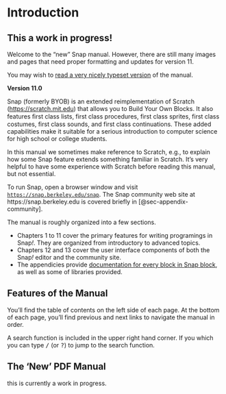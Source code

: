 # Introduction {.unnumbered .unlisted}

<!--
  This is the first page of the Snap! Manual.
  The manual title is already included on the top of this page by Quarto.

  We need to include some title, but don't want it to be redundant.
-->

::: {.callout-note}
## This a work in progress!

Welcome to the "new" [Snap]{.snap} manual. However, there are still many images and pages that need proper formatting and updates for version 11.

You may wish to [read a very nicely typeset version][pdf] of the manual.

[pdf]: https://snap.berkeley.edu/snap/help/SnapManual.pdf
:::

**Version 11.0**

[Snap]{.snap} (formerly BYOB) is an extended reimplementation of Scratch
(<u>https://scratch.mit.edu</u>) that allows you to Build Your Own
Blocks. It also features ﬁrst class lists, first class procedures, first
class sprites, first class costumes, first class sounds, and first class
continuations. These added capabilities make it suitable for a serious
introduction to computer science for high school or college students.

In this manual we sometimes make reference to Scratch, e.g., to explain
how some [Snap]{.snap} feature extends something familiar in Scratch. It’s
very helpful to have some experience with Scratch before reading this
manual, but not essential.

To run [Snap]{.snap}, open a browser window and
visit [`https://snap.berkeley.edu/snap`](https://snap.berkeley.edu/snap). The [Snap]{.snap} community web site
at https://snap.berkeley.edu is covered briefly in [@sec-appendix-community].


The manual is roughly organized into a few sections.

* Chapters 1 to 11 cover the primary features for writing programings in
Snap*!*. They are organized from introductory to advanced topics.
* Chapters 12 and 13 cover the user interface components of both the Snap*!* editor and the community site.
* The appendicies provide [documentation for every block in [Snap]{.snap} block][blocks], as well as some of libraries provided.

[blocks]: /blocks/

<!-- TODO: Hide this from the PDF. -->
::: {.content-visible when-format="html"}
## Features of the Manual

You'll find the table of contents on the left side of each page. At the bottom of each page, you'll find previous and next links to navigate the manual in order.

A search function is included in the upper right hand corner. If you which you can type <kbd>/</kbd> (or <kbd>?</kbd>) to jump to the search function.
:::

::: {.content-visible when-format="pdf"}
## The 'New' PDF Manual {.unnumbered .unlisted}

this is currently a work in progress.
:::
